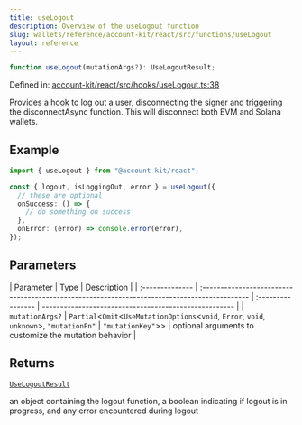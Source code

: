 ```yaml
---
title: useLogout
description: Overview of the useLogout function
slug: wallets/reference/account-kit/react/src/functions/useLogout
layout: reference
---
```


```ts
function useLogout(mutationArgs?): UseLogoutResult;
```

Defined in: [account-kit/react/src/hooks/useLogout.ts:38](https://github.com/alchemyplatform/aa-sdk/blob/49e74eee8606f480b200b4612d00d950da8a8742/account-kit/react/src/hooks/useLogout.ts#L38)

Provides a [hook](https://github.com/alchemyplatform/aa-sdk/blob/main/account-kit/react/src/hooks/useLogout.ts) to log out a user, disconnecting the signer and triggering the disconnectAsync function.
This will disconnect both EVM and Solana wallets.

## Example

```ts twoslash
import { useLogout } from "@account-kit/react";

const { logout, isLoggingOut, error } = useLogout({
  // these are optional
  onSuccess: () => {
    // do something on success
  },
  onError: (error) => console.error(error),
});
```

## Parameters

| Parameter       | Type                                                                                         | Description       |
| :-------------- | :------------------------------------------------------------------------------------------- | :---------------- | ----------------------------------------------------- |
| `mutationArgs?` | `Partial`\<`Omit`\<`UseMutationOptions`\<`void`, `Error`, `void`, `unknown`>, `"mutationFn"` | `"mutationKey"`>> | optional arguments to customize the mutation behavior |

## Returns

[`UseLogoutResult`](../type-aliases/UseLogoutResult.mdx)

an object containing the logout function, a boolean indicating if logout is in progress, and any error encountered during logout

